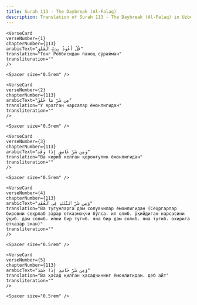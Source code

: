 ```yaml
---
title: Surah 113 - The Daybreak (Al-Falaq)  
description: Translation of Surah 113 - The Daybreak (Al-Falaq) in Uzbek
---
```







    <VerseCard 
    verseNumber={1}
    chapterNumber={113}
    arabicText="قُلْ أَعُوذُ بِرَبِّ ٱلْفَلَقِ"
    translation="Тонг Роббисидан паноҳ сўрайман"
    transliteration=""
    />

    <Spacer size="0.5rem" />
                
    <VerseCard 
    verseNumber={2}
    chapterNumber={113}
    arabicText="مِن شَرِّ مَا خَلَقَ"
    translation="У яратган нарсалар ёмонлигидан"
    transliteration=""
    />

    <Spacer size="0.5rem" />
                
    <VerseCard 
    verseNumber={3}
    chapterNumber={113}
    arabicText="وَمِن شَرِّ غَاسِقٍ إِذَا وَقَبَ"
    translation="Ва кириб келган қоронғулик ёмонлигидан"
    transliteration=""
    />

    <Spacer size="0.5rem" />
                
    <VerseCard 
    verseNumber={4}
    chapterNumber={113}
    arabicText="وَمِن شَرِّ ٱلنَّفَّٰثَٰتِ فِى ٱلْعُقَدِ"
    translation="Ва тугунларга дам солувчилар ёмонлигидан (Сеҳргарлар бировни сеҳрлаб зарар етказмоқчи бўлса، ип олиб، ўқийдиган нарсасини ўқиб، дам солиб، ипни бир тугиб، яна бир дам солиб، яна тугиб، охирига етказар экан)"
    transliteration=""
    />

    <Spacer size="0.5rem" />
                
    <VerseCard 
    verseNumber={5}
    chapterNumber={113}
    arabicText="وَمِن شَرِّ حَاسِدٍ إِذَا حَسَدَ"
    translation="Ва ҳасад қилган ҳасадчининг ёмонлигидан، деб айт"
    transliteration=""
    />

    <Spacer size="0.5rem" />
                